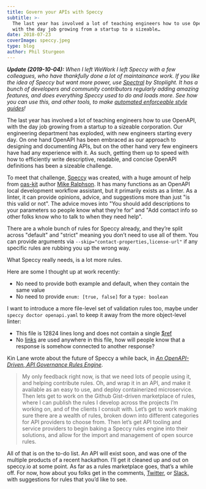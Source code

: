 ```yaml
---
title: Govern your APIs with Speccy
subtitle: >-
  The last year has involved a lot of teaching engineers how to use OpenAPI,
  with the day job growing from a startup to a sizeable…
date: 2018-07-23
coverImage: speccy.jpeg
type: blog
author: Phil Sturgeon
---
```


_**Update (2019-10-04):** When I left WeWork I left Speccy with a few
colleagues, who have thankfully done a lot of maintainance work. If you like the
idea of Speccy but want more power, use
[Spectral](https://stoplight.io/spectral/) by Stoplight. It has a bunch of
developers and community contributors regularly adding amazing features, and
does everything Speccy used to do and loads more. See how you can use this, and
other tools, to make [automated enforceable style
guides](/blog/automated-style-guides-for-any-api)!_

The last year has involved a lot of teaching engineers how to use OpenAPI, with
the day job growing from a startup to a sizeable corporation. Our engineering
department has exploded, with new engineers starting every day. On one hand
OpenAPI has been embraced as our approach to designing and documenting APIs, but
on the other hand very few engineers have had any experience with it. As such,
getting them up to speed with how to efficiently write descriptive, readable,
and concise OpenAPI definitions has been a sizeable challenge.

To meet that challenge, [Speccy](http://speccy.io/) was created, with a huge
amount of help from [oas-kit](https://github.com/Mermade/oas-kit/) author [Mike
Ralphson](https://github.com/MikeRalphson). It has many functions as an OpenAPI
local development workflow assistant, but it primarily exists as a linter. As a
linter, it can provide opinions, advice, and suggestions more than just "is this
valid or not". The advice moves into "You should add descriptions to your
parameters so people know what they’re for" and "Add contact info so other folks
know who to talk to when they need help".

There are a whole bunch of rules for Speccy already, and they’re split across
"default" and "strict" meaning you don’t need to use all of them. You can
provide arguments via `--skip="contact-properties,license-url"` if any specific
rules are rubbing you up the wrong way.

What Speccy really needs, is a lot more rules.

Here are some I thought up at work recently:

- No need to provide both example and default, when they contain the same
value 
- No need to provide `enum: [true, false]` for a `type: boolean`

I want to introduce a more file-level set of validation rules too, maybe under
`speccy doctor openapi.yaml` to keep it away from the more object-level linter:


- This file is 12824 lines long and does not contain a single
[$ref](https://swagger.io/docs/specification/using-ref/) 
- No
[links](https://swagger.io/specification/#linkObject) are used anywhere in this
file, how will people know that a response is somehow connected to another
response?

Kin Lane wrote about the future of Speccy a while back, in [_An OpenAPI-Driven,
API Governance Rules
Engine_](https://apievangelist.com/2018/03/05/an-openapi-rules-engine/).

> My only feedback right now, is that we need lots of people using it, and
helping contribute rules. Oh, and wrap it in an API, and make it available as an
easy to use, and deploy containerized microservice. Then lets get to work on the
Github Gist-driven marketplace of rules, where I can publish the rules I develop
across the projects I’m working on, and of the clients I consult with. Let’s get
to work making sure there are a wealth of rules, broken down into different
categories for API providers to choose from. Then let’s get API tooling and
service providers to begin baking a Speccy rules engine into their solutions,
and allow for the import and management of open source rules.

All of that is on the to-do list. An API will exist soon, and was one of the
multiple products of a recent hackathon. I’ll get it cleaned up and out on
speccy.io at some point. As far as a rules marketplace goes, that’s a while off.
For now, how about you folks get in the comments,
[Twitter](https://twitter.com/apisyouwonthate/), or
[Slack,](http://slack.apisyouwonthate.com) with suggestions for rules that you’d
like to see.
